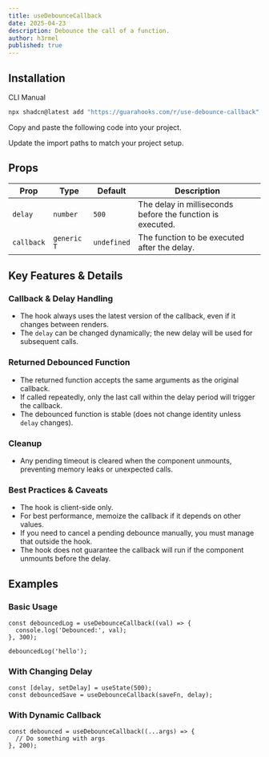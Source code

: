 ```yaml
---
title: useDebounceCallback
date: 2025-04-23
description: Debounce the call of a function.
author: h3rmel
published: true
---
```


<HookPreview name="use-debounce-callback-demo" />

## Installation

<Tabs defaultValue="cli">

<TabsList>
  <TabsTrigger value="cli">CLI</TabsTrigger>
  <TabsTrigger value="manual">Manual</TabsTrigger>
</TabsList>
<TabsContent value="cli">

```bash
npx shadcn@latest add "https://guarahooks.com/r/use-debounce-callback"
```

</TabsContent>
<TabsContent value="manual">

<Steps>

<Step>Copy and paste the following code into your project.</Step>

<HookSource name="use-debounce-callback" />

<Step>Update the import paths to match your project setup.</Step>

</Steps>

</TabsContent>

</Tabs>

## Props

| Prop       | Type        | Default     | Description                                                |
| ---------- | ----------- | ----------- | ---------------------------------------------------------- |
| `delay`    | `number`    | `500`       | The delay in milliseconds before the function is executed. |
| `callback` | `generic T` | `undefined` | The function to be executed after the delay.               |

## Key Features & Details

### Callback & Delay Handling

- The hook always uses the latest version of the callback, even if it changes between renders.
- The `delay` can be changed dynamically; the new delay will be used for subsequent calls.

### Returned Debounced Function

- The returned function accepts the same arguments as the original callback.
- If called repeatedly, only the last call within the delay period will trigger the callback.
- The debounced function is stable (does not change identity unless `delay` changes).

### Cleanup

- Any pending timeout is cleared when the component unmounts, preventing memory leaks or unexpected calls.

### Best Practices & Caveats

- The hook is client-side only.
- For best performance, memoize the callback if it depends on other values.
- If you need to cancel a pending debounce manually, you must manage that outside the hook.
- The hook does not guarantee the callback will run if the component unmounts before the delay.

## Examples

### Basic Usage

```tsx
const debouncedLog = useDebounceCallback((val) => {
  console.log('Debounced:', val);
}, 300);

debouncedLog('hello');
```

### With Changing Delay

```tsx
const [delay, setDelay] = useState(500);
const debouncedSave = useDebounceCallback(saveFn, delay);
```

### With Dynamic Callback

```tsx
const debounced = useDebounceCallback((...args) => {
  // Do something with args
}, 200);
```
